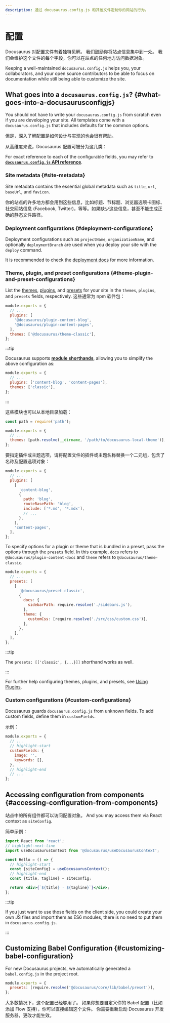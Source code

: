 ```yaml
---
description: 通过 docusaurus.config.js 和其他文件定制你的网站的行为。
---
```


# 配置


Docusaurus 对配置文件有着独特见解。 我们鼓励你将站点信息集中到一处。 我们会维护这个文件的每个字段，你可以在站点的任何地方访问数据对象。

Keeping a well-maintained `docusaurus.config.js` helps you, your collaborators, and your open source contributors to be able to focus on documentation while still being able to customize the site.

## What goes into a `docusaurus.config.js`? {#what-goes-into-a-docusaurusconfigjs}

You should not have to write your `docusaurus.config.js` from scratch even if you are developing your site. All templates come with a `docusaurus.config.js` that includes defaults for the common options.

但是，深入了解配置是如何设计与实现的也会很有帮助。

从高维度来说，Docusaurus 配置可被分为这几类：

<TOCInline toc={toc} minHeadingLevel={3} maxHeadingLevel={3} />

For exact reference to each of the configurable fields, you may refer to [**`docusaurus.config.js` API reference**](api/docusaurus.config.js.mdx).

### Site metadata {#site-metadata}

Site metadata contains the essential global metadata such as `title`, `url`, `baseUrl`, and `favicon`.

你的站点的许多地方都会用到这些信息，比如标题、节标题、浏览器选项卡图标、社交网站信息 (Facebook, Twitter)，等等。如果缺少这些信息，甚至不能生成正确的静态文件路径。

### Deployment configurations {#deployment-configurations}

Deployment configurations such as `projectName`, `organizationName`, and optionally `deploymentBranch` are used when you deploy your site with the `deploy` command.

It is recommended to check the [deployment docs](deployment.mdx) for more information.

### Theme, plugin, and preset configurations {#theme-plugin-and-preset-configurations}

List the [themes](./using-plugins.mdx#using-themes), [plugins](./using-plugins.mdx), and [presets](./using-plugins.mdx#using-presets) for your site in the `themes`, `plugins`, and `presets` fields, respectively. 这些通常为 npm 软件包：

```js title="docusaurus.config.js"
module.exports = {
  // ...
  plugins: [
    '@docusaurus/plugin-content-blog',
    '@docusaurus/plugin-content-pages',
  ],
  themes: ['@docusaurus/theme-classic'],
};
```

:::tip

Docusaurus supports [**module shorthands**](./using-plugins.mdx#module-shorthands), allowing you to simplify the above configuration as:

```js title="docusaurus.config.js"
module.exports = {
  // ...
  plugins: ['content-blog', 'content-pages'],
  themes: ['classic'],
};
```

:::

这些模块也可以从本地目录加载：

```js title="docusaurus.config.js"
const path = require('path');

module.exports = {
  // ...
  themes: [path.resolve(__dirname, '/path/to/docusaurus-local-theme')],
};
```

要指定插件或主题选项，请将配置文件的插件或主题名称替换一个二元组，包含了名称及配置选项对象：

```js title="docusaurus.config.js"
module.exports = {
  // ...
  plugins: [
    [
      'content-blog',
      {
        path: 'blog',
        routeBasePath: 'blog',
        include: ['*.md', '*.mdx'],
        // ...
      },
    ],
    'content-pages',
  ],
};
```

To specify options for a plugin or theme that is bundled in a preset, pass the options through the `presets` field. In this example, `docs` refers to `@docusaurus/plugin-content-docs` and `theme` refers to `@docusaurus/theme-classic`.

```js title="docusaurus.config.js"
module.exports = {
  // ...
  presets: [
    [
      '@docusaurus/preset-classic',
      {
        docs: {
          sidebarPath: require.resolve('./sidebars.js'),
        },
        theme: {
          customCss: [require.resolve('./src/css/custom.css')],
        },
      },
    ],
  ],
};
```

:::tip

The `presets: [['classic', {...}]]` shorthand works as well.

:::

For further help configuring themes, plugins, and presets, see [Using Plugins](./using-plugins.mdx).

### Custom configurations {#custom-configurations}

Docusaurus guards `docusaurus.config.js` from unknown fields. To add custom fields, define them in `customFields`.

示例：

```js title="docusaurus.config.js"
module.exports = {
  // ...
  // highlight-start
  customFields: {
    image: '',
    keywords: [],
  },
  // highlight-end
  // ...
};
```

## Accessing configuration from components {#accessing-configuration-from-components}

站点中的所有组件都可以访问配置对象。 And you may access them via React context as `siteConfig`.

简单示例：

```jsx
import React from 'react';
// highlight-next-line
import useDocusaurusContext from '@docusaurus/useDocusaurusContext';

const Hello = () => {
  // highlight-start
  const {siteConfig} = useDocusaurusContext();
  // highlight-end
  const {title, tagline} = siteConfig;

  return <div>{`${title} · ${tagline}`}</div>;
};
```

:::tip

If you just want to use those fields on the client side, you could create your own JS files and import them as ES6 modules, there is no need to put them in `docusaurus.config.js`.

:::

## Customizing Babel Configuration {#customizing-babel-configuration}

For new Docusaurus projects, we automatically generated a `babel.config.js` in the project root.

```js title="babel.config.js"
module.exports = {
  presets: [require.resolve('@docusaurus/core/lib/babel/preset')],
};
```

大多数情况下，这个配置已经够用了。 如果你想要自定义你的 Babel 配置（比如添加 Flow 支持），你可以直接编辑这个文件。 你需要重新启动 Docusaurus 开发服务器，更改才能生效。
